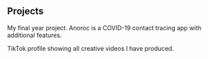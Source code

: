 ## Projects

<ProjectCard 
    title="Anoroc" 
    link="https://github.com/COS301-SE-2020/Anoroc-Mobile" 
    bg="linear-gradient(to right, #D4145A 0%, #FBB03B 100%)">
    My final year project. Anoroc is a COVID-19 contact tracing app with additional features.
</ProjectCard>

<ProjectCard
  title="RashFever TikTok Profile"
  link="https://www.tiktok.com/@rashfever"
  bg="linear-gradient(to right, #662D8C 0%, #ED1E79 100%)">
    TikTok profile showing all creative videos I have produced.
